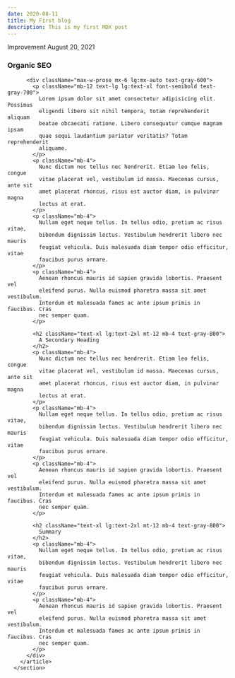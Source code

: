 ```yaml
---
date: 2020-08-11
title: My First blog
description: This is my first MDX post
---
```


<section>
        <article>
          <div className="relative overflow-hidden lg:rounded-br-full h-1/6 lg:h-130 w-full mb-12 lg:mb-16">
            <div className="absolute top-0 bottom-0 left-0 right-0 bg-gray-700 opacity-50"></div>
            <div className="absolute h-full w-full flex flex-col items-center justify-center text-gray-800">
              <div className="opacity-80 p-8 rounded-lg bg-yellow-50 z-10">
                <div className="text-center mb-1 lg:mb-2">
                  <span className="uppercase tracking-wider font-semibold text-xs">
                    Improvement
                  </span>
                  <span className="mx-2 lg:mx-3 font-medium">August 20, 2021</span>
                </div>
                <h1 className="text-4xl lg:text-5xl font-semibold text-center mx-4 lg:mx-0">
                  Organic SEO
                </h1>
              </div>
            </div>
            <StaticImage
              className="h-full w-full object-cover"
              src="../images/growth_tips_hero.jpg"
              alt="Plants sprouting out of soil."
            />
          </div>

          <div className="max-w-prose mx-6 lg:mx-auto text-gray-600">
            <p className="mb-12 text-lg lg:text-xl font-semibold text-gray-700">
              Lorem ipsum dolor sit amet consectetur adipisicing elit. Possimus
              eligendi libero sit nihil tempora, totam reprehenderit aliquam
              beatae obcaecati ratione. Libero consequatur cumque magnam ipsam
              quae sequi laudantium pariatur veritatis? Totam reprehenderit
              aliquame.
            </p>
            <p className="mb-4">
              Nunc dictum nec tellus nec hendrerit. Etiam leo felis, congue
              vitae placerat vel, vestibulum id massa. Maecenas cursus, ante sit
              amet placerat rhoncus, risus est auctor diam, in pulvinar magna
              lectus at erat.
            </p>
            <p className="mb-4">
              Nullam eget neque tellus. In tellus odio, pretium ac risus vitae,
              bibendum dignissim lectus. Vestibulum hendrerit libero nec mauris
              feugiat vehicula. Duis malesuada diam tempor odio efficitur, vitae
              faucibus purus ornare.
            </p>
            <p className="mb-4">
              Aenean rhoncus mauris id sapien gravida lobortis. Praesent vel
              eleifend purus. Nulla euismod pharetra massa sit amet vestibulum.
              Interdum et malesuada fames ac ante ipsum primis in faucibus. Cras
              nec semper quam.
            </p>

            <h2 className="text-xl lg:text-2xl mt-12 mb-4 text-gray-800">
              A Secondary Heading
            </h2>
            <p className="mb-4">
              Nunc dictum nec tellus nec hendrerit. Etiam leo felis, congue
              vitae placerat vel, vestibulum id massa. Maecenas cursus, ante sit
              amet placerat rhoncus, risus est auctor diam, in pulvinar magna
              lectus at erat.
            </p>
            <p className="mb-4">
              Nullam eget neque tellus. In tellus odio, pretium ac risus vitae,
              bibendum dignissim lectus. Vestibulum hendrerit libero nec mauris
              feugiat vehicula. Duis malesuada diam tempor odio efficitur, vitae
              faucibus purus ornare.
            </p>
            <p className="mb-4">
              Aenean rhoncus mauris id sapien gravida lobortis. Praesent vel
              eleifend purus. Nulla euismod pharetra massa sit amet vestibulum.
              Interdum et malesuada fames ac ante ipsum primis in faucibus. Cras
              nec semper quam.
            </p>

            <h2 className="text-xl lg:text-2xl mt-12 mb-4 text-gray-800">
              Summary
            </h2>
            <p className="mb-4">
              Nullam eget neque tellus. In tellus odio, pretium ac risus vitae,
              bibendum dignissim lectus. Vestibulum hendrerit libero nec mauris
              feugiat vehicula. Duis malesuada diam tempor odio efficitur, vitae
              faucibus purus ornare.
            </p>
            <p className="mb-4">
              Aenean rhoncus mauris id sapien gravida lobortis. Praesent vel
              eleifend purus. Nulla euismod pharetra massa sit amet vestibulum.
              Interdum et malesuada fames ac ante ipsum primis in faucibus. Cras
              nec semper quam.
            </p>
          </div>
        </article>
      </section>
